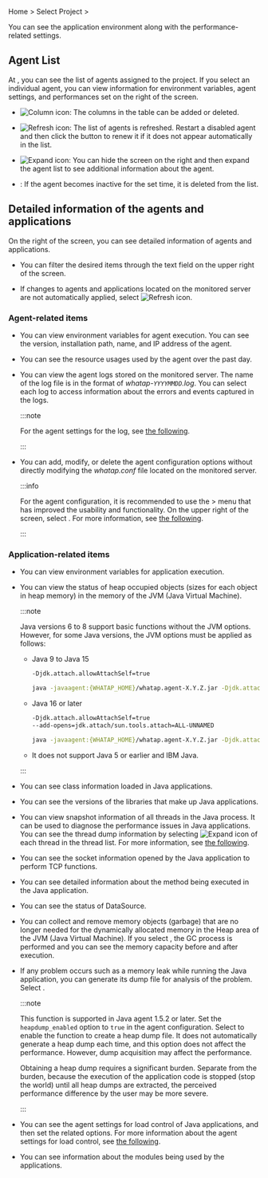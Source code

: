 Home > Select Project > <Cmdname sid="agentsConfiguration" className="uitext" />

You can see the application environment along with the performance-related settings.

<ProdImg img="ipa-main.png" desc="Instance Performance Analysis" />

## Agent List

At <Cmdname sid="application_agents" className="uitext" />, you can see the list of agents assigned to the project. If you select an individual agent, you can view information for environment variables, agent settings, and performances set on the right of the screen.

- ![Column icon](/img/ico-column.svg): The columns in the table can be added or deleted.

- ![Refresh icon](/img/ico-refresh.svg): The list of agents is refreshed. Restart a disabled agent and then click the button to renew it if it does not appear automatically in the list.

- ![Expand icon](/img/ic-s-arrows-alt.svg): You can hide the screen on the right and then expand the agent list to see additional information about the agent.

  <ImgLang img='ipa-agent-list.png' desc='Agent List' />

- <Cmdname sid="inactive_agent_deletion_time" className="uitext" />: If the agent becomes inactive for the set time, it is deleted from the list.

## Detailed information of the agents and applications

On the right of the screen, you can see detailed information of agents and applications. 

- You can filter the desired items through the text field on the upper right of the screen. 

- If changes to agents and applications located on the monitored server are not automatically applied, select ![Refresh icon](/img/ico-refresh.png).

### Agent-related items

- <Cmdname sid="runtime_boot_env" className="uitext" />

  You can view environment variables for agent execution. You can see the version, installation path, name, and IP address of the agent.

<InDoc product="dotnet,golang,php">

- <Cmdname sid="agent_status" className="uitext" />

  You can see the resource usages used by the agent over the past day.

</InDoc>

- <Cmdname sid="agent_log" className="uitext" />

  You can view the agent logs stored on the monitored server. The name of the log file is in the format of _whatap-`YYYYMMDD`.log_. You can select each log to access information about the errors and events captured in the logs.

  :::note

  For the agent settings for the log, see [the following](agent-log).

  :::

- <Cmdname sid="agent_configuration" className="uitext" />

  You can add, modify, or delete the agent configuration options without directly modifying the _whatap.conf_ file located on the monitored server.

  :::info

  For the agent configuration, it is recommended to use the <Cmdname sid="management" className="uitext" /> > <Cmdname sid="agent_configuration" className="uitext" /> menu that has improved the usability and functionality. On the upper right of the screen, select <Cmdname sid="new_agents_setting" className="uitext" />. For more information, see [the following](set-agent#set-agent-service).

  :::

### Application-related items

- <Cmdname sid="boot_env" className="uitext" />

  You can view environment variables for application execution.

<InDoc product="java">

- <Cmdname sid="heap_histogram" className="uitext" />

  You can view the status of heap occupied objects (sizes for each object in heap memory) in the memory of the JVM (Java Virtual Machine).

  :::note

  Java versions 6 to 8 support basic functions without the JVM options. However, for some Java versions, the JVM options must be applied as follows:

  - Java 9 to Java 15

    ```bash
    -Djdk.attach.allowAttachSelf=true
    ```

    ```bash title="example"
    java -javaagent:{WHATAP_HOME}/whatap.agent-X.Y.Z.jar -Djdk.attach.allowAttachSelf=true -jar {application.jar}
    ```

  - Java 16 or later

    ```bash
    -Djdk.attach.allowAttachSelf=true
    --add-opens=jdk.attach/sun.tools.attach=ALL-UNNAMED
    ```

    ```bash title="example"
    java -javaagent:{WHATAP_HOME}/whatap.agent-X.Y.Z.jar -Djdk.attach.allowAttachSelf=true --add-opens=java.base/java.lang=ALL-UNNAMED --add-opens=jdk.attach/sun.tools.attach=ALL-UNNAMED -jar {application.jar}
    ```

  - It does not support Java 5 or earlier and IBM Java.

  :::

- <Cmdname sid="loaded_classes" className="uitext" />

  You can see class information loaded in Java applications.

- <Cmdname sid="components_version" className="uitext" />

  You can see the versions of the libraries that make up Java applications.

- <Cmdname sid="thread_list" className="uitext" />

  You can view snapshot information of all threads in the Java process. It can be used to diagnose the performance issues in Java applications. You can see the thread dump information by selecting ![Expand icon](/img/ico-expander.svg) of each thread in the thread list. For more information, see [the following](#thread-details).

- <Cmdname sid="open_socket_count" className="uitext" />

  You can see the socket information opened by the Java application to perform TCP functions.

- <Cmdname sid="method_stat" className="uitext" />

  You can see detailed information about the method being executed in the Java application.

- <Cmdname sid="datasource_status" className="uitext" />

  You can see the status of DataSource.

- <Cmdname sid="system_gc_only" className="uitext" />

  You can collect and remove memory objects (garbage) that are no longer needed for the dynamically allocated memory in the Heap area of the JVM (Java Virtual Machine). If you select <Cmdname sid="run" className="uitext" />, the GC process is performed and you can see the memory capacity before and after execution.

- <Cmdname sid="heap_dump" className="uitext" />

  If any problem occurs such as a memory leak while running the Java application, you can generate its dump file for analysis of the problem. Select <Cmdname sid="dump_heap" className="uitext" />.

  :::note

  This function is supported in Java agent 1.5.2 or later. Set the `heapdump_enabled` option to `true` in the agent configuration. Select <Cmdname sid="dump_heap" className="uitext" /> to enable the function to create a heap dump file. It does not automatically generate a heap dump each time, and this option does not affect the performance. However, dump acquisition may affect the performance.

  Obtaining a heap dump requires a significant burden. Separate from the burden, because the execution of the application code is stopped (stop the world) until all heap dumps are extracted, the perceived performance difference by the user may be more severe.

  :::

- <Cmdname sid="configuration_throttling" className="uitext" />

  You can see the agent settings for load control of Java applications, and then set the related options. For more information about the agent settings for load control, see [the following](agent-load-amount).

</InDoc>

<InDoc product="nodejs,php,python">

- <Cmdname sid="module_dependency" className="uitext" />

  You can see information about the modules being used by the applications.

</InDoc>

